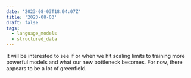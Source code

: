 ```yaml
---
date: '2023-08-03T18:04:07Z'
title: '2023-08-03'
draft: false
tags:
  - language_models
  - structured_data
---
```



<Tweet
  theme="dark"
  id="https://twitter.com/GrantSlatton/status/1687248476508487681"
/>

<Tweet
  theme="dark"
  id="https://twitter.com/DrJimFan/status/1687255071246221319"
/>

It will be interested to see if or when we hit scaling limits to training more powerful models and what our new bottleneck becomes.
For now, there appears to be a lot of greenfield.
